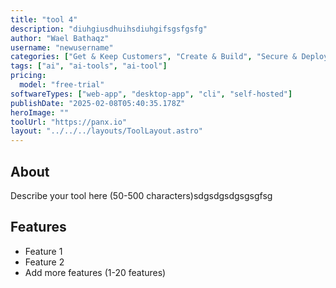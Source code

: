 ```yaml
---
title: "tool 4"
description: "diuhgiusdhuihsdiuhgifsgsfgsfg"
author: "Wael Bathaqz"
username: "newusername"
categories: ["Get & Keep Customers", "Create & Build", "Secure & Deploy"]
tags: ["ai", "ai-tools", "ai-tool"]
pricing:
  model: "free-trial"
softwareTypes: ["web-app", "desktop-app", "cli", "self-hosted"]
publishDate: "2025-02-08T05:40:35.178Z"
heroImage: ""
toolUrl: "https://panx.io"
layout: "../../../layouts/ToolLayout.astro"
---
```

## About
Describe your tool here (50-500 characters)sdgsdgsdgsgsgfsg

## Features
- Feature 1
- Feature 2
- Add more features (1-20 features)